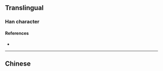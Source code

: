 {{also|殞|隕}}
{{character info}}
==Translingual==

===Han character===
{{Han char|rn=78|rad=歹|as=07|sn=11|four=|canj=MNRBO|ids=⿰歹员}}

====References====
* {{Han ref|kx=0581.131|hdz=21387.150|uh=6B92|ud=27538}}

----

==Chinese==
{{zh-see|殞}}